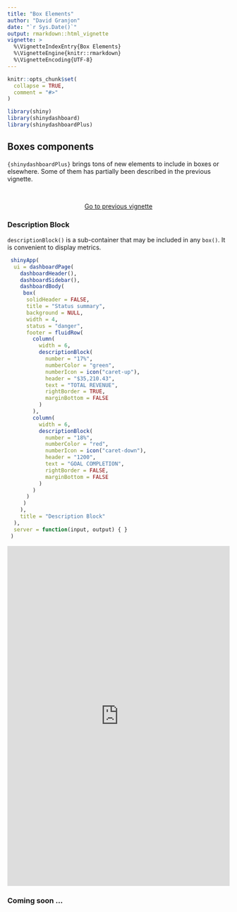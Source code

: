 ```yaml
---
title: "Box Elements"
author: "David Granjon"
date: "`r Sys.Date()`"
output: rmarkdown::html_vignette
vignette: >
  %\VignetteIndexEntry{Box Elements}
  %\VignetteEngine{knitr::rmarkdown}
  %\VignetteEncoding{UTF-8}
---
```


```r
knitr::opts_chunk$set(
  collapse = TRUE,
  comment = "#>"
)

library(shiny)
library(shinydashboard)
library(shinydashboardPlus)
```

## Boxes components

`{shinydashboardPlus}` brings tons of new elements to include in boxes or elsewhere. Some of them has partially been described in the previous vignette.

<br>

<div style="text-align:center;"><a href="improved-boxes.html" class="btn btn-outline-secondary btn-lg">Go to previous vignette</a></div>


### Description Block

`descriptionBlock()` is a sub-container that may be included in any `box()`. 
It is convenient to display metrics. 

```r
 shinyApp(
  ui = dashboardPage(
    dashboardHeader(),
    dashboardSidebar(),
    dashboardBody(
     box(
      solidHeader = FALSE,
      title = "Status summary",
      background = NULL,
      width = 4,
      status = "danger",
      footer = fluidRow(
        column(
          width = 6,
          descriptionBlock(
            number = "17%", 
            numberColor = "green", 
            numberIcon = icon("caret-up"),
            header = "$35,210.43", 
            text = "TOTAL REVENUE", 
            rightBorder = TRUE,
            marginBottom = FALSE
          )
        ),
        column(
          width = 6,
          descriptionBlock(
            number = "18%", 
            numberColor = "red", 
            numberIcon = icon("caret-down"),
            header = "1200", 
            text = "GOAL COMPLETION", 
            rightBorder = FALSE,
            marginBottom = FALSE
          )
        )
      )
     )
    ),
    title = "Description Block"
  ),
  server = function(input, output) { }
 )
```

<div class="marvel-device ipad black">
<div class="camera"></div>
<div class="screen">
<iframe width="100%" src="https://dgranjon.shinyapps.io/shinydashboardPlus-descriptionBlock/" allowfullscreen="" frameborder="0" scrolling="no" height="770px"></iframe>
</div>
<div class="home"></div>
</div>


### Coming soon ...
